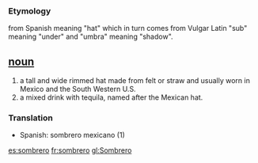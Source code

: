 === Etymology ===
from Spanish meaning "hat" which in turn comes from Vulgar Latin "sub" meaning "under" and "umbra" meaning "shadow".

== [[noun]] ==
#a tall and wide rimmed hat made from felt or straw and usually worn in Mexico and the South Western U.S.
#a mixed drink with tequila, named after the Mexican hat.

===Translation===
{{top}}
*Spanish: sombrero mexicano (1)
{{bottom}}

[[es:sombrero]]
[[fr:sombrero]]
[[gl:Sombrero]]